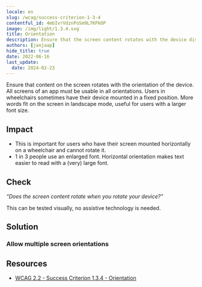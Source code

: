 ```yaml
---
locale: en
slug: /wcag/success-criterion-1-3-4
contentful_id: 4mbIvrVdznPoSm9L7KPkOP
image: /img/light/1.3.4.svg
title: Orientation
description: Ensure that the screen content rotates with the device display.
authors: [janjaap]
hide_title: true
date: 2022-06-16
last_update:
  date: 2024-02-23
---
```


<Hero
  title="Orientation"
  imageSrc="/img/light/1.3.4.svg"
  alt="WCAG 1.3.4 - Logo"
  prefix="Success Criterion 1.3.4"
  suffix="Level AA"
/>

Ensure that content on the screen rotates with the orientation of the device. All screens of an app must be usable in all orientations. Users in wheelchairs sometimes have their device mounted in a fixed position. More words fit on the screen in landscape mode, useful for users with a larger font size.

## Impact

- This is important for users who have their screen mounted horizontally on a wheelchair and cannot rotate it.
- 1 in 3 people use an enlarged font. Horizontal orientation makes text easier to read with a (very) large font.

## Check

*“Does the screen content rotate when you rotate your device?”*

This can be tested visually, no assistive technology is needed.

## Solution

### Allow multiple screen orientations

<CodeSample id="screen-orientation" locale="en"/>

## Resources

- [WCAG 2.2 - Success Criterion 1.3.4 - Orientation](https://www.w3.org/TR/WCAG22/#orientation)
